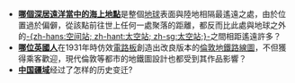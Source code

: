 *'''[[尼莫點|哪個深居遠洋當中的海上地點]]'''是整個[[地球|地球]]表面與陸地相隔最遙遠之處，由於位置過於偏僻，從該點前往世上任何一處聚落的距離，都反而比此處與地球之外的[[太空站|-{zh-hans:空间站; zh-hant:太空站; zh-sg:太空站;}-]]之間相距遙遠許多？
*'''[[哈利·貝克|哪位英國人]]'''在1931年時仿效[[電路板|電路板]]創造出改良版本的[[倫敦地鐵路線圖|倫敦地鐵路線圖]]，不但獲得乘客歡迎，現代倫敦等都市的地鐵圖設計也都受到其作品影響？
*'''[[中国疆域史|中国疆域]]'''经过了怎样的历史变迁?